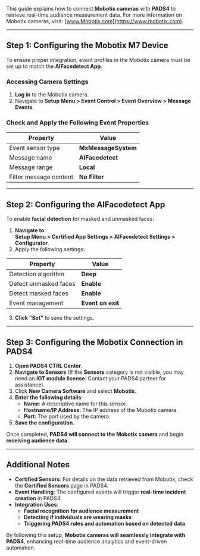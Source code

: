This guide explains how to connect **Mobotix cameras** with **PADS4** to retrieve real-time audience measurement data. For more information on Mobotix cameras, visit: [www.Mobotix.com](https://www.mobotix.com).

---

## **Step 1: Configuring the Mobotix M7 Device**
To ensure proper integration, event profiles in the Mobotix camera must be set up to match the **AIFacedetect App**.

### **Accessing Camera Settings**
1. **Log in** to the Mobotix camera.
2. Navigate to **Setup Menu > Event Control > Event Overview > Message Events**.

### **Check and Apply the Following Event Properties**
| **Property**             | **Value**           |
|--------------------------|--------------------|
| Event sensor type        | **MxMessageSystem** |
| Message name             | **AIFacedetect**   |
| Message range            | **Local**          |
| Filter message content   | **No Filter**      |

---

## **Step 2: Configuring the AIFacedetect App**
To enable **facial detection** for masked and unmasked faces:

1. **Navigate to:**  
   **Setup Menu > Certified App Settings > AIFacedetect Settings > Configurator**.
2. Apply the following settings:

| **Property**              | **Value**   |
|---------------------------|------------|
| Detection algorithm       | **Deep**   |
| Detect unmasked faces     | **Enable** |
| Detect masked faces       | **Enable** |
| Event management          | **Event on exit** |

3. **Click "Set"** to save the settings.

---

## **Step 3: Configuring the Mobotix Connection in PADS4**
1. **Open PADS4 CTRL Center**.
2. **Navigate to Sensors** (If the **Sensors** category is not visible, you may need an **IOT module license**. Contact your PADS4 partner for assistance).
3. Click **New Camera Software** and select **Mobotix**.
4. **Enter the following details**:
   - **Name**: A descriptive name for this sensor.
   - **Hostname/IP Address**: The IP address of the Mobotix camera.
   - **Port**: The port used by the camera.
5. **Save the configuration**.

Once completed, **PADS4 will connect to the Mobotix camera** and begin **receiving audience data**.

---

## **Additional Notes**
- **Certified Sensors**: For details on the data retrieved from Mobotix, check the **Certified Sensors** page in PADS4.
- **Event Handling**: The configured events will trigger **real-time incident creation** in PADS4.
- **Integration Uses**:
  - **Facial recognition for audience measurement**
  - **Detecting if individuals are wearing masks**
  - **Triggering PADS4 rules and automation based on detected data**

By following this setup, **Mobotix cameras will seamlessly integrate with PADS4**, enhancing real-time audience analytics and event-driven automation.